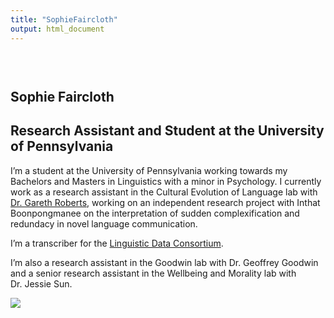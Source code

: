 ```yaml
---
title: "SophieFaircloth"
output: html_document
---
```


<style type="text/css">
.title {
  display: none;
}

#getting-started img {
  margin-right: 10px;
}

</style>

<div class="row" style="padding-top: 30px;">
<div class="col-sm-6">

# **Sophie Faircloth**

## Research Assistant and Student at the University of Pennsylvania

I'm a student at the University of Pennsylvania working towards my Bachelors and Masters in Linguistics with a minor in Psychology. I currently work as a research assistant in the Cultural Evolution of Language lab with [Dr. Gareth Roberts](https://www.drgarethroberts.com), working on an independent research project with Inthat Boonpongmanee on the interpretation of sudden complexification and redundacy in novel language communication.

I'm a transcriber for the [Linguistic Data Consortium](https://www.ldc.upenn.edu).

I'm also a research assistant in the Goodwin lab with Dr. Geoffrey Goodwin and a senior research assistant in the Wellbeing and Morality lab with Dr. Jessie Sun.


</div>
<div class="col-sm-6">


![](https://www.curf.upenn.edu/sites/default/files/styles/resource_grid_320x215/public/faircloth.jpg?itok=MHKIBRuL&c=e76fe8821d285a1b83be307a64b537f8)
</a>
</div>
